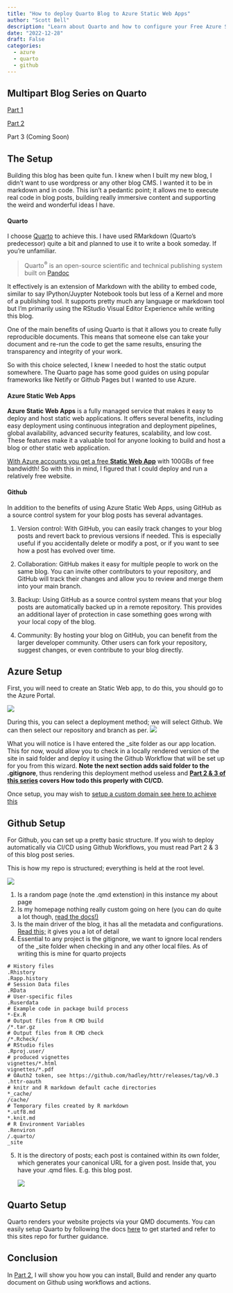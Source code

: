 ---
title: "How to deploy Quarto Blog to Azure Static Web Apps"
author: "Scott Bell"
description: "Learn about Quarto and how to configure your Free Azure Static Web App to deploy a blog"
date: "2022-12-28"
draft: False
categories: 
  - azure
  - quarto 
  - github 
---
::: {.callout-tip}
## Multipart Blog Series on Quarto

[Part 1](https://www.myyearindata.com/posts/deploying-azure-static-web-app-based-quarto-blog/)

[Part 2](https://www.myyearindata.com/posts/building-quarto-on-github/)

Part 3 (Coming Soon)

:::
## The Setup

Building this blog has been quite fun. I knew when I built my new blog, I didn’t want to use wordpress or any other blog CMS. I wanted it to be in markdown and in code. This isn’t a pedantic point; it allows me to execute real code in blog posts, building really immersive content and supporting the weird and wonderful ideas I have.

#### Quarto

I choose [Quarto](https://quarto.org/) to achieve this. I have used RMarkdown (Quarto’s predecessor) quite a bit and planned to use it to write a book someday. If you’re unfamiliar.

> Quarto^®^ is an open-source scientific and technical publishing system built on [Pandoc](https://pandoc.org/)

It effectively is an extension of Markdown with the ability to embed code, similar to say IPython/Juypter Notebook tools but less of a Kernel and more of a publishing tool. It supports pretty much any language or markdown tool but I’m primarily using the RStudio Visual Editor Experience while writing this blog.

One of the main benefits of using Quarto is that it allows you to create fully reproducible documents. This means that someone else can take your document and re-run the code to get the same results, ensuring the transparency and integrity of your work.

So with this choice selected, I knew I needed to host the static output somewhere. The Quarto page has some good guides on using popular frameworks like Netify or Github Pages but I wanted to use Azure.

#### Azure Static Web Apps

**Azure Static Web Apps** is a fully managed service that makes it easy to deploy and host static web applications. It offers several benefits, including easy deployment using continuous integration and deployment pipelines, global availability, advanced security features, scalability, and low cost. These features make it a valuable tool for anyone looking to build and host a blog or other static web application.

[With Azure accounts you get a free **Static Web App**](https://azure.microsoft.com/en-us/pricing/details/app-service/static/) with 100GBs of free bandwidth! So with this in mind, I figured that I could deploy and run a relatively free website.

#### Github 

In addition to the benefits of using Azure Static Web Apps, using GitHub as a source control system for your blog posts has several advantages.

1.	Version control: With GitHub, you can easily track changes to your blog posts and revert back to previous versions if needed. This is especially useful if you accidentally delete or modify a post, or if you want to see how a post has evolved over time.

2.	Collaboration: GitHub makes it easy for multiple people to work on the same blog. You can invite other contributors to your repository, and GitHub will track their changes and allow you to review and merge them into your main branch.

3.	Backup: Using GitHub as a source control system means that your blog posts are automatically backed up in a remote repository. This provides an additional layer of protection in case something goes wrong with your local copy of the blog.

4.	Community: By hosting your blog on GitHub, you can benefit from the larger developer community. Other users can fork your repository, suggest changes, or even contribute to your blog directly.

## Azure Setup

First, you will need to create an Static Web app, to do this, you should go to the Azure Portal.

![](images/image-1397966711.png)

During this, you can select a deployment method; we will select Github. We can then select our repository and branch as per.  ![](images/image-1158990656.png)

What you will notice is I have entered the _site folder as our app location. This for now, would allow you to check in a locally rendered version of the site in said folder and deploy it using the Github Workflow that will be set up for you from this wizard. **Note the next section adds said folder to the .gitignore**, thus rendering this deployment method useless and **[Part 2 & 3 of this series](https://www.myyearindata.com/#category=quarto) covers How todo this properly with CI/CD.**

Once setup, you may wish to [setup a custom domain see here to achieve this](https://learn.microsoft.com/en-us/azure/static-web-apps/custom-domain)

## Github Setup

For Github, you can set up a pretty basic structure. If you wish to deploy automatically via CI/CD using Github Workflows, you must read Part 2 & 3 of this blog post series.

This is how my repo is structured; everything is held at the root level.

![](images/image-1401196244.png)

1.  Is a random page (note the .qmd extenstion) in this instance my about page
2.  Is my homepage nothing really custom going on here (you can do quite a lot though, [read the docs!)](https://quarto.org/docs/websites/)
3.  Is the main driver of the blog, it has all the metadata and configurations. [Read this;](https://quarto.org/docs/websites/#config-file) it gives you a lot of detail
4.  Essential to any project is the gitignore, we want to ignore local renders of the \_site folder when checking in and any other local files. As of writing this is mine for quarto projects

``` .gitignore
# History files
.Rhistory
.Rapp.history
# Session Data files
.RData
# User-specific files
.Ruserdata
# Example code in package build process
*-Ex.R
# Output files from R CMD build
/*.tar.gz
# Output files from R CMD check
/*.Rcheck/
# RStudio files
.Rproj.user/
# produced vignettes
vignettes/*.html
vignettes/*.pdf
# OAuth2 token, see https://github.com/hadley/httr/releases/tag/v0.3
.httr-oauth
# knitr and R markdown default cache directories
*_cache/
/cache/
# Temporary files created by R markdown
*.utf8.md
*.knit.md
# R Environment Variables
.Renviron
/.quarto/
_site
```

5.	It is the directory of posts; each post is contained within its own folder, which generates your canonical URL for a given post. Inside that, you have your .qmd files. E.g. this blog post.

    ![](images/image-226580347.png)

## Quarto Setup

Quarto renders your website projects via your QMD documents. You can easily setup Quarto by following the docs [here](https://quarto.org/docs/websites/#quick-start) to get started and refer to this sites repo for further guidance.



## Conclusion

In [Part 2](https://www.myyearindata.com/posts/building-quarto-on-github/), I will show you how you can install, Build and render any quarto document on Github using workflows and actions.


